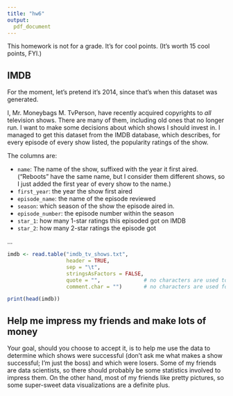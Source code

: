 ```yaml
---
title: "hw6"
output: 
  pdf_document
---
```


This homework is not for a grade. It's for cool points. (It's worth 15 cool points, FYI.)

## IMDB

For the moment, let's pretend it's 2014, since that's when this dataset was generated. 

I, Mr. Moneybags M. TvPerson, have recently acquired copyrights to *all* television shows. There are many of them, including old ones that no longer run. I want to make some decisions about which shows I should invest in. I managed to get this dataset from the IMDB database, which describes, for every episode of every show
listed, the popularity ratings of the show. 

The columns are:

* `name`: The name of the show, suffixed with the year it first aired. ("Reboots" have the same name, but
I consider them different shows, so I just added the first year of every show to the name.)
* `first_year`: the year the show first aired
* `episode_name`: the name of the episode reviewed
* `season`: which season of the show the episode aired in. 
* `episode_number`: the episode number within the season
* `star_1`: how many 1-star ratings this episoded got on IMDB
* `star_2`: how many 2-star ratings the episode got

...


```r
imdb <- read.table("imdb_tv_shows.txt", 
                   header = TRUE, 
                   sep = "\t", 
                   stringsAsFactors = FALSE, 
                   quote = "",              # no characters are used to "quote" entries in columns
                   comment.char = "")       # no characters are used for comments

print(head(imdb))
```


## Help me impress my friends and make lots of money

Your goal, should you choose to accept it, is to help me use the data to determine which shows were successful (don't ask me what makes a show successful; I'm just the boss) and which were losers. Some of my friends
are data scientists, so there should probably be some statistics involved to impress them. On the other
hand, most of my friends like pretty pictures, so some super-sweet data visualizations are a definite plus. 
